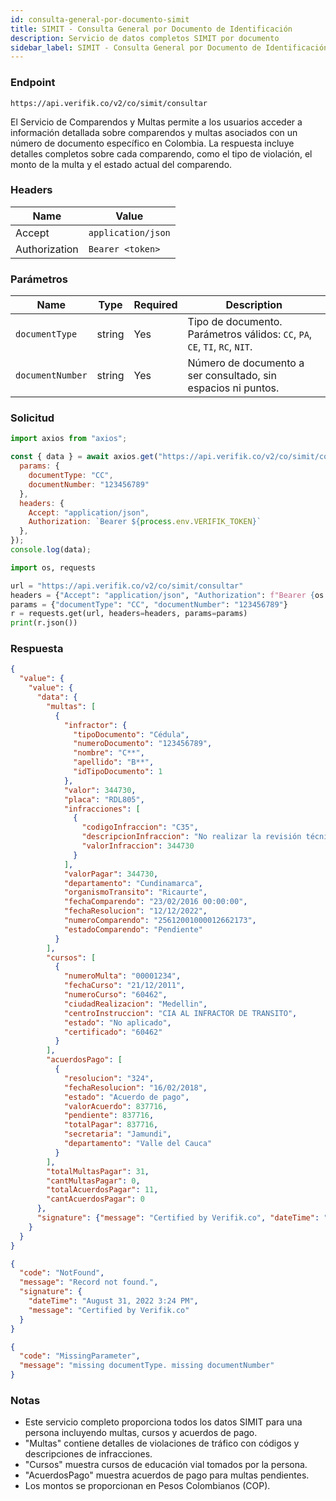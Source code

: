 ```yaml
---
id: consulta-general-por-documento-simit
title: SIMIT - Consulta General por Documento de Identificación
description: Servicio de datos completos SIMIT por documento
sidebar_label: SIMIT - Consulta General por Documento de Identificación
---
```



### Endpoint

```
https://api.verifik.co/v2/co/simit/consultar
```

El Servicio de Comparendos y Multas permite a los usuarios acceder a información detallada sobre comparendos y multas asociados con un número de documento específico en Colombia. La respuesta incluye detalles completos sobre cada comparendo, como el tipo de violación, el monto de la multa y el estado actual del comparendo.

### Headers

| Name | Value |
| --- | --- |
| Accept | `application/json` |
| Authorization | `Bearer <token>` |

### Parámetros

| Name | Type | Required | Description |
| --- | --- | --- | --- |
| `documentType` | string | Yes | Tipo de documento. Parámetros válidos: `CC`, `PA`, `CE`, `TI`, `RC`, `NIT`. |
| `documentNumber` | string | Yes | Número de documento a ser consultado, sin espacios ni puntos. |

### Solicitud

<Tabs>
  <TabItem value="node" label="Node.js">

```javascript
import axios from "axios";

const { data } = await axios.get("https://api.verifik.co/v2/co/simit/consultar", {
  params: { 
    documentType: "CC", 
    documentNumber: "123456789" 
  },
  headers: { 
    Accept: "application/json", 
    Authorization: `Bearer ${process.env.VERIFIK_TOKEN}` 
  },
});
console.log(data);
```

  </TabItem>
  <TabItem value="python" label="Python">

```python
import os, requests

url = "https://api.verifik.co/v2/co/simit/consultar"
headers = {"Accept": "application/json", "Authorization": f"Bearer {os.getenv('VERIFIK_TOKEN')}"}
params = {"documentType": "CC", "documentNumber": "123456789"}
r = requests.get(url, headers=headers, params=params)
print(r.json())
```

  </TabItem>
</Tabs>

### Respuesta

<Tabs>
  <TabItem value="200" label="200">

```json
{
  "value": {
    "value": {
      "data": {
        "multas": [
          {
            "infractor": {
              "tipoDocumento": "Cédula",
              "numeroDocumento": "123456789",
              "nombre": "C**",
              "apellido": "B**",
              "idTipoDocumento": 1
            },
            "valor": 344730,
            "placa": "RDL805",
            "infracciones": [
              {
                "codigoInfraccion": "C35",
                "descripcionInfraccion": "No realizar la revisión técnico-mecánica en el plazo legal establecido o cuando el vehiculo no se encuentre en adecuadas condiciones técnico-mecánicas o de emisión de gases, aun cuando porte los certificados correspondientes.",
                "valorInfraccion": 344730
              }
            ],
            "valorPagar": 344730,
            "departamento": "Cundinamarca",
            "organismoTransito": "Ricaurte",
            "fechaComparendo": "23/02/2016 00:00:00",
            "fechaResolucion": "12/12/2022",
            "numeroComparendo": "25612001000012662173",
            "estadoComparendo": "Pendiente"
          }
        ],
        "cursos": [
          {
            "numeroMulta": "00001234",
            "fechaCurso": "21/12/2011",
            "numeroCurso": "60462",
            "ciudadRealizacion": "Medellin",
            "centroInstruccion": "CIA AL INFRACTOR DE TRANSITO",
            "estado": "No aplicado",
            "certificado": "60462"
          }
        ],
        "acuerdosPago": [
          {
            "resolucion": "324",
            "fechaResolucion": "16/02/2018",
            "estado": "Acuerdo de pago",
            "valorAcuerdo": 837716,
            "pendiente": 837716,
            "totalPagar": 837716,
            "secretaria": "Jamundi",
            "departamento": "Valle del Cauca"
          }
        ],
        "totalMultasPagar": 31,
        "cantMultasPagar": 0,
        "totalAcuerdosPagar": 11,
        "cantAcuerdosPagar": 0
      },
      "signature": {"message": "Certified by Verifik.co", "dateTime": "August 31, 2022 4:16 PM"}
    }
  }
}
```

  </TabItem>
  <TabItem value="404" label="404">

```json
{
  "code": "NotFound",
  "message": "Record not found.",
  "signature": {
    "dateTime": "August 31, 2022 3:24 PM",
    "message": "Certified by Verifik.co"
  }
}
```

  </TabItem>
  <TabItem value="409" label="409">

```json
{
  "code": "MissingParameter",
  "message": "missing documentType. missing documentNumber"
}
```

  </TabItem>
</Tabs>

### Notas

- Este servicio completo proporciona todos los datos SIMIT para una persona incluyendo multas, cursos y acuerdos de pago.
- "Multas" contiene detalles de violaciones de tráfico con códigos y descripciones de infracciones.
- "Cursos" muestra cursos de educación vial tomados por la persona.
- "AcuerdosPago" muestra acuerdos de pago para multas pendientes.
- Los montos se proporcionan en Pesos Colombianos (COP).
